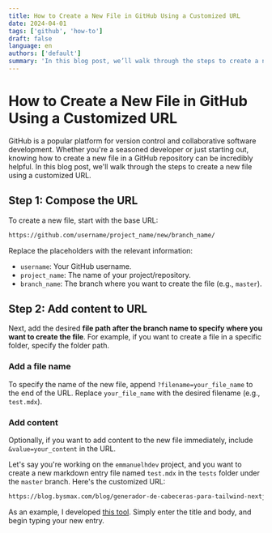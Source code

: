 ```yaml
---
title: How to Create a New File in GitHub Using a Customized URL
date: 2024-04-01
tags: ['github', 'how-to']
draft: false
language: en
authors: ['default']
summary: 'In this blog post, we’ll walk through the steps to create a new file in github using a customized URL.'
---
```


# How to Create a New File in GitHub Using a Customized URL

GitHub is a popular platform for version control and collaborative software development. Whether you're a seasoned developer or just starting out, knowing how to create a new file in a GitHub repository can be incredibly helpful. In this blog post, we'll walk through the steps to create a new file using a customized URL.

## Step 1: Compose the URL

To create a new file, start with the base URL:

```markdown
https://github.com/username/project_name/new/branch_name/
```

Replace the placeholders with the relevant information:

- `username`: Your GitHub username.
- `project_name`: The name of your project/repository.
- `branch_name`: The branch where you want to create the file (e.g., `master`).

## Step 2: Add content to URL

Next, add the desired **file path after the branch name to specify where you want to create the file**. For example, if you want to create a file in a specific folder, specify the folder path.

### Add a file name

To specify the name of the new file, append `?filename=your_file_name` to the end of the URL. Replace `your_file_name` with the desired filename (e.g., `test.mdx`).

### Add content

Optionally, if you want to add content to the new file immediately, include `&value=your_content` in the URL.

Let's say you're working on the `emmanuelhdev` project, and you want to create a new markdown entry file named `test.mdx` in the `tests` folder under the `master` branch. Here's the customized URL:

```markdown
https://blog.bysmax.com/blog/generador-de-cabeceras-para-tailwind-nextjs-starter-blog
```

As an example, I developed [this tool](https://blog.bysmax.com/blog/generador-de-cabeceras-para-tailwind-nextjs-starter-blog). Simply enter the title and body, and begin typing your new entry.
